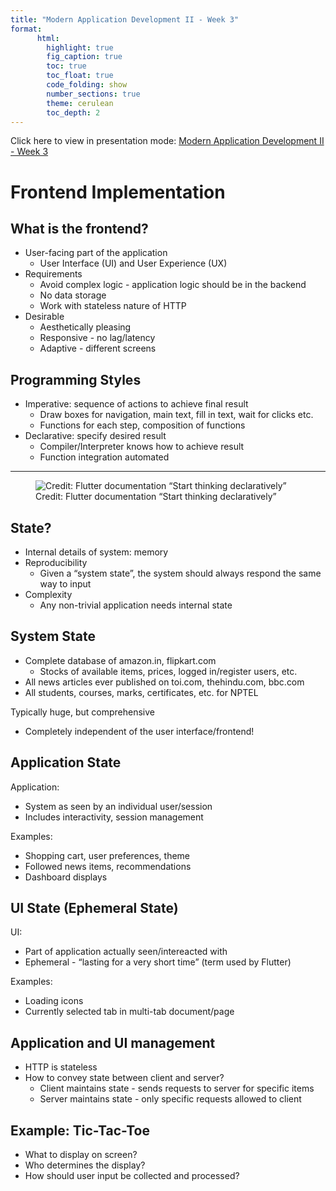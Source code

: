 ```yaml
---
title: "Modern Application Development II - Week 3"
format:
      html:
        highlight: true
        fig_caption: true
        toc: true
        toc_float: true
        code_folding: show
        number_sections: true
        theme: cerulean
        toc_depth: 2
---
```


::: {.callout-note}
Click here to view in presentation mode: [Modern Application Development II - Week 3](w3-slides.html)
:::

# Frontend Implementation

## What is the frontend?

- User-facing part of the application
  - User Interface (UI) and User Experience (UX)

- Requirements
  - Avoid complex logic - application logic should be in the backend
  - No data storage
  - Work with stateless nature of HTTP

- Desirable
  - Aesthetically pleasing
  - Responsive - no lag/latency
  - Adaptive - different screens

## Programming Styles

- Imperative: sequence of actions to achieve final result
  - Draw boxes for navigation, main text, fill in text, wait for clicks etc.
  - Functions for each step, composition of functions
- Declarative: specify desired result
  - Compiler/Interpreter knows how to achieve result
  - Function integration automated

---

![Credit: Flutter documentation "Start thinking declaratively"](ui-equals-function-of-state.png)

## State?

- Internal details of system: memory
- Reproducibility
  - Given a "system state", the system should always respond the same way to input
- Complexity
  - Any non-trivial application needs internal state

## System State

- Complete database of amazon.in, flipkart.com
  - Stocks of available items, prices, logged in/register users, etc.
- All news articles ever published on toi.com, thehindu.com, bbc.com
- All students, courses, marks, certificates, etc. for NPTEL

Typically huge, but comprehensive

- Completely independent of the user interface/frontend!

## Application State

Application:

  - System as seen by an individual user/session
  - Includes interactivity, session management

Examples:

  - Shopping cart, user preferences, theme
  - Followed news items, recommendations
  - Dashboard displays

## UI State (Ephemeral State)

UI:

  - Part of application actually seen/intereacted with
  - Ephemeral - "lasting for a very short time" (term used by Flutter)

Examples:

  - Loading icons
  - Currently selected tab in multi-tab document/page

## Application and UI management

- HTTP is stateless
- How to convey state between client and server?
  - Client maintains state - sends requests to server for specific items
  - Server maintains state - only specific requests allowed to client

## Example: Tic-Tac-Toe

- What to display on screen?
- Who determines the display?
- How should user input be collected and processed?